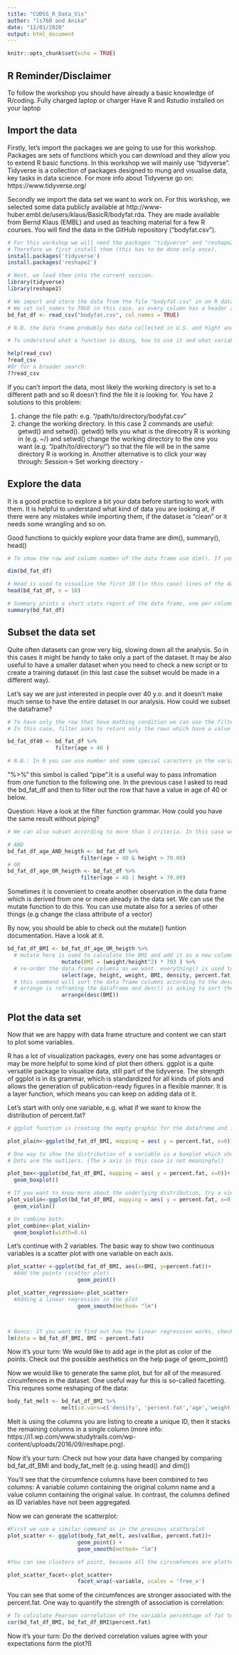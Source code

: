 ```yaml
---
title: "CUDSS_R_Data_Vis"
author: "ls760 and Anika"
date: "12/01/2020"
output: html_document
---
```


```r
knitr::opts_chunk$set(echo = TRUE)
```

## R Reminder/Disclaimer

To follow the workshop you should have already a basic knowledge of R/coding. 
Fully charged laptop or charger
Have R and Rstudio installed on your laptop

## Import the data

Firstly, let's import the packages we are going to use for this workshop. Packages are sets of functions which you can download and they allow you to extend R basic functions. In this workshop we will mainly use "tidyverse". Tidyverse is a collection of packages designed to mung and visualise data, key tasks in data science. For more info about Tidyverse go on: https://www.tidyverse.org/

Secondly we import the data set we want to work on. For this workshop, we selected some data publicly available at http://www-huber.embl.de/users/klaus/BasicR/bodyfat.rda. They are made available from Bernd Klaus (EMBL) and used as teaching material for a few R courses. You will find the data in the GitHub repository ("bodyfat.csv"). 

```R
# For this workshop we will need the packages "tidyverse" and "reshape2". 
# Therefore we first install them (this has to be done only once).  
install.packages('tidyverse')
install.packages('reshape2')

# Next, we load them into the current session.
library(tidyverse)
library(reshape2)

# We import and store the data from the file "bodyfat.csv" in an R dataframe. 
# We set col_names to TRUE in this case, as every column has a header and we want to keep it as column name. 
bd_fat_df <- read_csv("bodyfat.csv", col_names = TRUE) 

# N.B. the data frame probably has data collected in U.S. and hight and weight units are in pound and inches.

# To understand what a function is doing, how to use it and what variables it takes as input ?<function_name> (e.g. ?dim) gives some information about the function and its grammar. help(<function_name>) has a similar use. For example

help(read_csv)
?read_csv
#Or for a broader search:
??read_csv
```

If you can't import the data, most likely the working directory is set to a different path and so R doesn't find the file it is looking for. You have 2 solutions to this problem:

1) change the file path: 
  e.g. "/path/to/directory/bodyfat.csv"
2) change the working directory. In this case 2 commands are useful: getwd() and setwd(). getwd() tells you what is the direcotry R is working in (e.g. ~/) and setwd() change the working directory to the one you want (e.g. "/path/to/directory/") so that the file will be in the same directory R is working in. Another alternative is to click your way through: Session-> Set working directory -

## Explore the data

It is a good practice to explore a bit your data before starting to work with them. It is helpful to understand what kind of data you are looking at, if there were any mistakes while importing them, if the dataset is "clean" or it needs some wrangling and so on.

Good functions to quickly explore your data frame are dim(), summary(), head()

```r

# To show the row and column number of the data frame use dim(). If you are expecting 2000 observation or 30 variables, then you might have spotted a mistake.

dim(bd_fat_df)

# Head is used to visualize the first 10 (in this case) lines of the dataframe
head(bd_fat_df, n = 10) 

# Summary prints a short stats report of the data frame, one per column
summary(bd_fat_df)

```


## Subset the data set

Quite often datasets can grow very big, slowing down all the analysis. So in this cases it might be handy to take only a part of the dataset. It may be also useful to have a smaller dataset when you need to check a new script or to create a training dataset (in this last case the subset would be made in a different way).

Let's say we are just interested in people over 40 y.o. and it doesn't make much sense to have the entire dataset in our analysis. How could we subset the dataframe?

```r

# To have only the row that have mathing condition we can use the filter() function, which is a function of the Tidyverse/dplyr package. 
# In this case, filter asks to return only the rows which have a value over 40 in the column age. We store it in another variable, a new dataframe, called "bd_fat_df40"

bd_fat_df40 <- bd_fat_df %>% 
               filter(age > 40 ) 

# N.B.: In R you can use number and some special caracters in the variable name, but not at the beginning of the variable name
```

"%>%"  this simbol is called "pipe".It is a useful way to pass infromation from one function to the following one. In the previous case I asked to read the bd_fat_df and then to filter out the row that have a value in age of 40 or below.

Question: Have a look at the filter function grammar. How could you have the same result without piping?

``` r

# We can also subset according to more than 1 criteria. In this case we ask to return a dataframe of people older than 40 and taller than 70. To use more than one filter we use Boolean operator AND or OR. (More info here: https://www.datamentor.io/r-programming/operator/)

# AND
bd_fat_df_age_AND_heigth <- bd_fat_df %>% 
                       filter(age > 40 & height > 70.00)
# OR
bd_fat_df_age_OR_heigth <- bd_fat_df %>% 
                       filter(age > 40 | height > 70.00)
```

Sometimes it is convenient to create another observation in the data frame which is derived from one or more already in the data set. We can use the mutate function to do this. You can use mutate also for a series of other things (e.g change the class attribute of a vector)

By now, you should be able to check out the mutate() funtion documentation. Have a look at it.

``` r

bd_fat_df_BMI <- bd_fat_df_age_OR_heigth %>% 
  # mutate here is used to calculate the BMI and add it as a new column to the data frame 
                 mutate(BMI = (weight/height^2) * 703 ) %>% 
  # re-order the data.frame columns as we want. everything() is used to call all the columns which haven't been called before
                 select(age, height, weight, BMI, density, percent.fat, everything()) %>%   
  # this command will sort the data frame columns according to the descending BMI order.
  # arrange is reframing the dataframe and desc() is asking to sort them in an descending order.
                 arrange(desc(BMI))   

```
## Plot the data set

Now that we are happy with data frame structure and content we can start to plot some variables. 

R has a lot of visualization packages, every one has some advantages or may be more helpful to some kind of plot then others. ggplot is a quite versatile package to visualize data, still part of the tidyverse. The strength of ggplot is in its grammar, which is standardized for all kinds of plots and allows the generation of publication-ready figures in a flexible manner.
It is a layer function, which means you can keep on adding data ot it.

Let's start with only one variable, e.g. what if we want to know the distribution of percent.fat?

```r

# ggplot function is creating the empty graphic for the dataframe and its variable. As you can see the figure currently only contains the axes which are defined through the mapping aesthethics, but the actual plot is missing 

plot_plain<-ggplot(bd_fat_df_BMI, mapping = aes( y = percent.fat, x=0))

# One way to show the distribution of a variable is a boxplot which shows the quantiles and the median of the data. The qualtiles are dividing the data in top 25% and bottom 25%, the square has 50% of the entire dataset.
# Dots are the outliers. (The x axis in this case is not meaningful) 

plot_box<-ggplot(bd_fat_df_BMI, mapping = aes( y = percent.fat, x=0))+
  geom_boxplot() 

# If you want to know more about the underlying distribution, try a violin plot:
plot_violin<-ggplot(bd_fat_df_BMI, mapping = aes( y = percent.fat, x=0))+
  geom_violin() 

# Or combine both:
plot_combine<-plot_violin+
  geom_boxplot(width=0.6)
```

Let's continue with 2 variables. The basic way to show two continuous variables is a scatter plot with one variable on each axis.
```r

plot_scatter <-ggplot(bd_fat_df_BMI, aes(x=BMI, y=percent.fat))+
  #Add the points (scatter plot)
                      geom_point()

plot_scatter_regression<-plot_scatter+
  #Adding a linear regression in the plot
                      geom_smooth(method= "lm") 



# Bonus: If you want to find out how the linear regression works, check out this command:
lm(data = bd_fat_df_BMI, BMI ~ percent.fat)
```
Now it's your turn: We would like to add age in the plot as color of the points. Check out the possible aesthetics on the help page of geom_point()

Now we would like to generate the same plot, but for all of the measured circumfences in the dataset. One useful way fur this is so-called facetting. This requres some reshaping of the data:

```r
body_fat_melt <- bd_fat_df_BMI %>% 
                 melt(id.vars=c('density', 'percent.fat','age','weight','height')) 

```
Melt is using the columns you are listing to create a unique ID, then it stacks the remaining columns in a single column (more info: https://i1.wp.com/www.studytrails.com/wp-content/uploads/2016/09/reshape.png).

Now it's your turn: Check out how your data have changed by comparing bd_fat_df_BMI and body_fat_melt (e.g. using head() and dim())

You'll see that the circumfence columns have been combined to two columns: A variable column containing the original column name and a value column containing the original value. In contrast, the columns defined as ID variables have not been aggregated.


Now we can generate the scatterplot:
```r
#First we use a similar command as in the previous scatterplot
plot_scatter <- ggplot(body_fat_melt, aes(valßue, percent.fat))+
                      geom_point() +
                      geom_smooth(method= "lm") 

#You can see clusters of point, because all the circumfences are plotted. But we want to plot each circumfence in a seperate plot and with an adjusted x axis.

plot_scatter_facet<-plot_scatter+
                      facet_wrap(~variable, scales = 'free_x')
```
You can see that some of the circumfences are stronger associated with the percent.fat. One way to quantify the strength of association is correlation:

```r
# To calculate Pearson correlation of the variable percentage of fat to all the others
cor(bd_fat_df_BMI, bd_fat_df_BMI$percent.fat)
```
Now it's your turn: Do the derived correlation values agree with your expectations form the plot?ß
